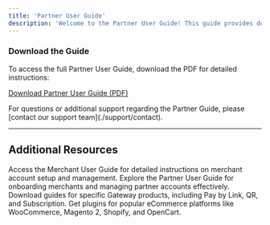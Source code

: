 ```yaml
---
title: 'Partner User Guide'
description: 'Welcome to the Partner User Guide! This guide provides detailed instructions for partners on how to onboard merchants, manage partner accounts, and effectively utilize the Gateway system. It covers everything from account creation, document submission, and managing merchant relationships to leveraging advanced Gateway features for seamless operations.'
---
```


### **Download the Guide**

To access the full Partner User Guide, download the PDF for detailed instructions:

[Download Partner User Guide (PDF)](/downloads/PO-PartnerUserGuide-EN.pdf)

<Note>
  For questions or additional support regarding the Partner Guide, please [contact our support team](./support/contact).
</Note>

***

## **Additional Resources**

<CardGroup>
  <Card title="Merchant User Guide" icon="store" href="/guides/merchant-user-guide">
    Access the Merchant User Guide for detailed instructions on merchant account setup and management.
  </Card>

  <Card title="Partner User Guide" icon="user-group" href="/guides/partner-user-guide">
    Explore the Partner User Guide for onboarding merchants and managing partner accounts effectively.
  </Card>

  <Card title="Products User Guide" icon="cube" href="/guides/products-user-guide">
    Download guides for specific Gateway products, including Pay by Link, QR, and Subscription.
  </Card>

  <Card title="Website Plugins" icon="plug" href="/guides/website-plugins">
    Get plugins for popular eCommerce platforms like WooCommerce, Magento 2, Shopify, and OpenCart.
  </Card>
</CardGroup>
